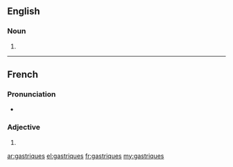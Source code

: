 ==English==

===Noun===
{{head|en|noun plural form}}

# {{plural of|gastrique|lang=en}}

----

==French==

===Pronunciation===
* {{IPA|/ɡastʁik/|lang=fr}}

===Adjective===
{{fr-adj-form}}

# {{plural of|gastrique|lang=fr}}

[[ar:gastriques]]
[[el:gastriques]]
[[fr:gastriques]]
[[my:gastriques]]